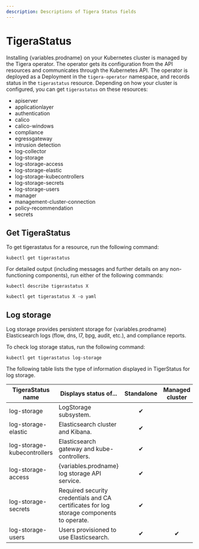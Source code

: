 ```yaml
---
description: Descriptions of Tigera Status fields
---
```



# TigeraStatus

Installing {variables.prodname} on your Kubernetes cluster is managed by the Tigera operator. The operator gets its configuration from the API resources and communicates through the Kubernetes API. The operator is deployed as a Deployment in the `tigera-operator` namespace, and records status in the `tigerastatus` resource. Depending on how your cluster is configured, you can get `tigerastatus` on these resources:

- apiserver
- applicationlayer
- authentication
- calico
- calico-windows
- compliance
- egressgateway
- intrusion detection
- log-collector
- log-storage
- log-storage-access
- log-storage-elastic
- log-storage-kubecontrollers
- log-storage-secrets
- log-storage-users
- manager
- management-cluster-connection
- policy-recommendation
- secrets

## Get TigeraStatus

To get tigerastatus for a resource, run the following command:

   `kubectl get tigerastatus`

For detailed output (including messages and further details on any non-functioning components), run either of the following commands:

   `kubectl describe tigerastatus X`

   `kubectl get tigerastatus X -o yaml`

## Log storage

Log storage provides persistent storage for {variables.prodname} Elasticsearch logs (flow, dns, l7, bpg, audit, etc.), and compliance reports.

To check log storage status, run the following command:

   `kubectl get tigerastatus log-storage`

The following table lists the type of information displayed in TigerStatus for log storage.

| TigeraStatus name           | Displays status of...                                        | Standalone             | Managed cluster    | Management cluster          |
| --------------------------- | ------------------------------------------------------------ | ---------------------- | ------------------ | --------------------------- |
| log-storage                 | LogStorage subsystem.                                        | <center>  ✔</center>   |                    | <center>✔</center>          |
| log-storage-elastic         | Elasticsearch cluster and Kibana.                            | <center>    ✔</center> |                    | <center>      ✔</center>    |
| log-storage-kubecontrollers | Elasticsearch gateway and kube-controllers.                  | <center>✔</center>     |                    | <center>✔</center>          |
| log-storage-access          | {variables.prodname} log storage API service.                        | <center>✔</center>     |                    | <center>         ✔</center> |
| log-storage-secrets         | Required security credentials and CA certificates for log storage components to operate. | <center>✔</center>     |                    | <center>✔</center>          |
| log-storage-users           | Users provisioned to use Elasticsearch.                      | <center>✔</center>     | <center>✔</center> |                             |






